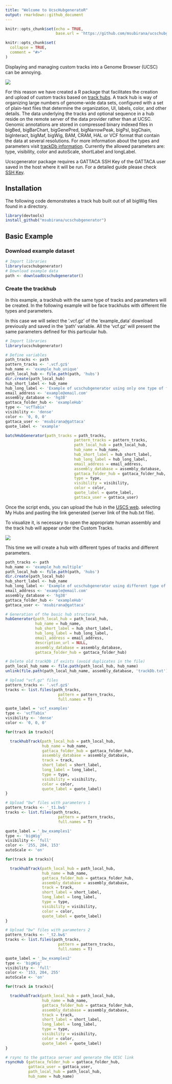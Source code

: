 ```yaml
---
title: "Welcome to UcscHubgeneratoR"
output: rmarkdown::github_document
---
```


```r
knitr::opts_chunk$set(echo = TRUE, 
                      base.url = 'https://github.com/msubirana/ucschubgenerator/raw/master/')
```


```r
knitr::opts_chunk$set(
  collapse = TRUE,
  comment = "#>"
)
```

Displaying and managing custom tracks into a Genome Browser (UCSC) can be annoying. 

![](vignettes/img/giphy.gif)

For this reason we have created a R package that facilitates the creation and upload of custom tracks based on [track hubs](https://genome.ucsc.edu/goldenPath/help/hgTrackHubHelp.html). A track hub is way of organizing large numbers of genome-wide data sets, configured with a set of plain-text files that determine the organization, UI, labels, color, and other details. The data underlying the tracks and optional sequence in a hub reside on the remote server of the data provider rather than at UCSC. Genomic annotations are stored in compressed binary indexed files in bigBed, bigBarChart, bigGenePred, bigNarrowPeak, bigPsl, bigChain, bigInteract, bigMaf, bigWig, BAM, CRAM, HAL or VCF format that contain the data at several resolutions. For more information about the types and parameters visit [trackDb information](https://genome.ucsc.edu/goldenPath/help/trackDb/trackDbHub.html). Currently the allowed parameters are: type, visibility, color and autoScale, shortLabel and longLabel.

Ucscgenerator package requires a GATTACA SSH Key of the GATTACA user saved in the host where it will be run. For a detailed guide please check [SSH Key](https://www.ssh.com/ssh/keygen/).

## Installation

The following code demonstrates a track hub built out of all bigWig files found in a directory.

```r
library(devtools)
install_github("msubirana/ucschubgenerator")
```
 

## Basic Example

### Download example dataset
```r
# Import libraries
library(ucschubgenerator)
# Download example data 
path <- downloadUcschubgenerator()
```

### Create the trackhub

In this example, a trackhub with the same type of tracks and parameters will be created. In the following example will be face trackhubs with different file types and parameters. 

In this case we will select the '.vcf.gz' of the 'example_data' download previously and saved in the 'path'
variable. All the 'vcf.gz' will present the same parameters defined for this particular hub.

```r
# Import libraries
library(ucschubgenerator)

# Define variables
path_tracks <- path
pattern_tracks <- '.vcf.gz$'
hub_name <- 'example_hub_unique'
path_local_hub <- file.path(path, 'hubs')
dir.create(path_local_hub)
hub_short_label <- hub_name
hub_long_label <- 'Example of ucschubgenerator using only one type of file with a unique set of parameters'
email_address <- 'example@email.com'
assembly_database <- 'hg38'
gattaca_folder_hub <- 'exampleHub'
type <- 'vcfTabix'
visibility <- 'dense'
color <- '0, 0, 0'
gattaca_user <- 'msubirana@gattaca'
quote_label <- 'example'

batchHubGenerator(path_tracks = path_tracks,
                              pattern_tracks = pattern_tracks,
                              path_local_hub = path_local_hub,
                              hub_name = hub_name,
                              hub_short_label = hub_short_label,
                              hub_long_label = hub_long_label,
                              email_address = email_address,
                              assembly_database = assembly_database,
                              gattaca_folder_hub = gattaca_folder_hub,
                              type = type,
                              visibility = visibility,
                              color = color,
                              quote_label = quote_label,
                              gattaca_user = gattaca_user)

```


Once the script ends, you can upload the hub in the [USCS web](https://genome.ucsc.edu/cgi-bin/hgHubConnect?hubCheckUrl=http%3A%2F%2Fgattaca.imppc.org%2Fgenome_browser%2Flplab%2FmarcHubs%2FparserProve%2Fhub.txt&hgsid=759593043_P7LJWoCqmm0BrJx4xCRwGGvMCkRt). selecting My Hubs and pasting the link generated (server link of the hub.txt file).

To visualize it, is necessary to open the appropriate human assembly and the track hub will appear under the Custom Tracks. 

![](vignettes/img/Screenshot-from-2019-09-17-15-25-59.png)

This time we will create a hub with different types of tracks and different parameters. 

```r
path_tracks <- path
hub_name <- 'example_hub_multiple'
path_local_hub <- file.path(path, 'hubs')
dir.create(path_local_hub)
hub_short_label <- hub_name
hub_long_label <- 'Example of ucschubgenerator using different type of files and parameters'
email_address <- 'example@email.com'
assembly_database <- 'hg38'
gattaca_folder_hub <- 'exampleHub'
gattaca_user <- 'msubirana@gattaca'

# Generation of the basic hub structure
hubGenerator(path_local_hub = path_local_hub,
             hub_name = hub_name,
             hub_short_label = hub_short_label,
             hub_long_label = hub_long_label,
             email_address = email_address,
             description_url = NULL,
             assembly_database = assembly_database,
             gattaca_folder_hub = gattaca_folder_hub)

# Delete old trackDb if exists (avoid duplicates in the file)
path_local_hub_name <- file.path(path_local_hub, hub_name)
unlink(file.path(path_local_hub_name, assembly_database, 'trackDb.txt'))

# Upload "vcf.gz" files
pattern_tracks <- '.vcf.gz$'
tracks <- list.files(path_tracks,
                       pattern = pattern_tracks,
                       full.names = T)

quote_label = 'vcf_examples'
type <- 'vcfTabix'
visibility <- 'dense'
color <- '0, 0, 0'

for(track in tracks){

  trackhubTrack(path_local_hub = path_local_hub,
                hub_name = hub_name,
                gattaca_folder_hub = gattaca_folder_hub,
                assembly_database = assembly_database,
                track = track,
                short_label = short_label,
                long_label = long_label,
                type = type,
                visibility = visibility,
                color = color,
                quote_label = quote_label)
}

# Upload "bw" files with parameters 1
pattern_tracks <- '_t1.bw$'
tracks <- list.files(path_tracks,
                       pattern = pattern_tracks,
                       full.names = T)

quote_label = '_bw_examples1'
type <- 'bigWig'
visibility <- 'full'
color <- '255, 204, 153'
autoScale <- 'on'

for(track in tracks){

  trackhubTrack(path_local_hub = path_local_hub,
                hub_name = hub_name,
                gattaca_folder_hub = gattaca_folder_hub,
                assembly_database = assembly_database,
                track = track,
                short_label = short_label,
                long_label = long_label,
                type = type,
                visibility = visibility,
                color = color,
                quote_label = quote_label)
}

# Upload "bw" files with parameters 2
pattern_tracks <- '_t2.bw$'
tracks <- list.files(path_tracks,
                       pattern = pattern_tracks,
                       full.names = T)

quote_label = '_bw_examples2'
type <- 'bigWig'
visibility <- 'full'
color <- '153, 204, 255'
autoScale <- 'on'

for(track in tracks){

  trackhubTrack(path_local_hub = path_local_hub,
                hub_name = hub_name,
                gattaca_folder_hub = gattaca_folder_hub,
                assembly_database = assembly_database,
                track = track,
                short_label = short_label,
                long_label = long_label,
                type = type,
                visibility = visibility,
                color = color,
                quote_label = quote_label)
}

# rsync to the gattaca server and generate the UCSC link
rsyncHub (gattaca_folder_hub = gattaca_folder_hub,
          gattaca_user = gattaca_user,
          path_local_hub = path_local_hub,
          hub_name = hub_name)

```

